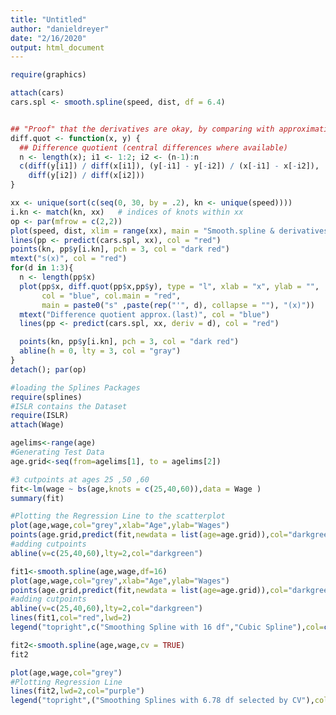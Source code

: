 ```yaml
---
title: "Untitled"
author: "danieldreyer"
date: "2/16/2020"
output: html_document
---
```



```r
require(graphics)

attach(cars)
cars.spl <- smooth.spline(speed, dist, df = 6.4)


## "Proof" that the derivatives are okay, by comparing with approximation
diff.quot <- function(x, y) {
  ## Difference quotient (central differences where available)
  n <- length(x); i1 <- 1:2; i2 <- (n-1):n
  c(diff(y[i1]) / diff(x[i1]), (y[-i1] - y[-i2]) / (x[-i1] - x[-i2]),
    diff(y[i2]) / diff(x[i2]))
}

xx <- unique(sort(c(seq(0, 30, by = .2), kn <- unique(speed))))
i.kn <- match(kn, xx)   # indices of knots within xx
op <- par(mfrow = c(2,2))
plot(speed, dist, xlim = range(xx), main = "Smooth.spline & derivatives")
lines(pp <- predict(cars.spl, xx), col = "red")
points(kn, pp$y[i.kn], pch = 3, col = "dark red")
mtext("s(x)", col = "red")
for(d in 1:3){
  n <- length(pp$x)
  plot(pp$x, diff.quot(pp$x,pp$y), type = "l", xlab = "x", ylab = "",
       col = "blue", col.main = "red",
       main = paste0("s" ,paste(rep("'", d), collapse = ""), "(x)"))
  mtext("Difference quotient approx.(last)", col = "blue")
  lines(pp <- predict(cars.spl, xx, deriv = d), col = "red")

  points(kn, pp$y[i.kn], pch = 3, col = "dark red")
  abline(h = 0, lty = 3, col = "gray")
}
detach(); par(op)
```





```r
#loading the Splines Packages
require(splines)
#ISLR contains the Dataset
require(ISLR)
attach(Wage)

agelims<-range(age)
#Generating Test Data
age.grid<-seq(from=agelims[1], to = agelims[2])
```


```r
#3 cutpoints at ages 25 ,50 ,60
fit<-lm(wage ~ bs(age,knots = c(25,40,60)),data = Wage )
summary(fit)
```

```r
#Plotting the Regression Line to the scatterplot   
plot(age,wage,col="grey",xlab="Age",ylab="Wages")
points(age.grid,predict(fit,newdata = list(age=age.grid)),col="darkgreen",lwd=2,type="l")
#adding cutpoints
abline(v=c(25,40,60),lty=2,col="darkgreen")
```


```r
fit1<-smooth.spline(age,wage,df=16)
plot(age,wage,col="grey",xlab="Age",ylab="Wages")
points(age.grid,predict(fit,newdata = list(age=age.grid)),col="darkgreen",lwd=2,type="l")
#adding cutpoints
abline(v=c(25,40,60),lty=2,col="darkgreen")
lines(fit1,col="red",lwd=2)
legend("topright",c("Smoothing Spline with 16 df","Cubic Spline"),col=c("red","darkgreen"),lwd=2)
```


```r
fit2<-smooth.spline(age,wage,cv = TRUE)
fit2

plot(age,wage,col="grey")
#Plotting Regression Line
lines(fit2,lwd=2,col="purple")
legend("topright",("Smoothing Splines with 6.78 df selected by CV"),col="purple",lwd=2)

```












































